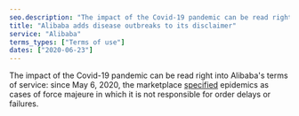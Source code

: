 ```yaml
---
seo.description: "The impact of the Covid-19 pandemic can be read right into Alibaba's terms of service: since May 6, 2020, the marketplace specified epidemics as cases of force majeure..."
title: "Alibaba adds disease outbreaks to its disclaimer"
service: "Alibaba"
terms_types: ["Terms of use"]
dates: ["2020-06-23"]
---
```


The impact of the Covid-19 pandemic can be read right into Alibaba's terms of service: since May 6, 2020, the marketplace <a target="_blank" rel="noopener" href="https://github.com/ambanum/CGUs-data/commit/37503cb23">specified</a> epidemics as cases of force majeure in which it is not responsible for order delays or failures.
